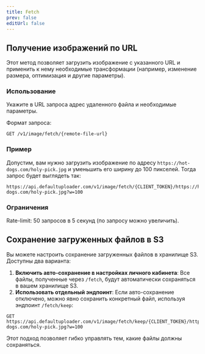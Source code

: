 ```yaml
---
title: Fetch
prev: false
editUrl: false
---
```



## Получение изображений по URL

Этот метод позволяет загрузить изображение с указанного URL и применить к нему необходимые трансформации (например, изменение размера, оптимизация и другие параметры).

### Использование

Укажите в URL запроса адрес удаленного файла и необходимые параметры.

Формат запроса:
```
GET /v1/image/fetch/{remote-file-url}
```

### Пример

Допустим, вам нужно загрузить изображение по адресу `https://hot-dogs.com/holy-pick.jpg` и уменьшить его ширину до 100 пикселей. Тогда запрос будет выглядеть так:

```
https://api.defaultuploader.com/v1/image/fetch/{CLIENT_TOKEN}/https://hot-dogs.com/holy-pick.jpg?w=100
```

### Ограничения

<Aside title="/fetch/{remote-file-url}">
  Rate-limit: 50 запросов в 5 секунд (по запросу можно увеличить).
</Aside>

## Сохранение загруженных файлов в S3 <Badge text="Coming soon" variant="tip" />

Вы можете настроить сохранение загруженных файлов в хранилище S3. Доступны два варианта:

1. **Включить авто-сохранение в настройках личного кабинета**: Все файлы, полученные через `/fetch`, будут автоматически сохраняться в вашем хранилище S3.
2. **Использовать отдельный эндпоинт**: Если авто-сохранение отключено, можно явно сохранить конкретный файл, используя эндпоинт `/fetch/keep`:

```
GET https://api.defaultuploader.com/v1/image/fetch/keep/{CLIENT_TOKEN}/https://hot-dogs.com/holy-pick.jpg?w=100
```

Этот подход позволяет гибко управлять тем, какие файлы должны сохраняться.